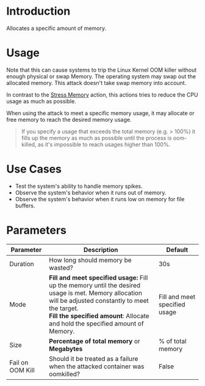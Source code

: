 # Introduction

Allocates a specific amount of memory.

# Usage

Note that this can cause systems to trip the Linux Kernel OOM killer without enough physical or swap Memory.
The operating system may swap out the allocated memory. This attack doesn't take swap memory into account.

In contrast to the [Stress Memory](/action/com.steadybit.extension_container.stress_mem) action, this actions tries to reduce the CPU usage as much as possible.

When using the attack to meet a specific memory usage, it may allocate or free memory to reach the desired memory usage.

> If you specify a usage that exceeds the total memory (e.g. > 100%) it fills up the memory as much as possible until the process is oom-killed, as it's impossible to reach usages higher than 100%.

# Use Cases

* Test the system's ability to handle memory spikes.
* Observe the system's behavior when it runs out of memory.
* Observe the system's behavior when it runs low on memory for file buffers.

# Parameters

| Parameter        | Description                                                                                                                                                                                                                                   | Default                       |
|------------------|-----------------------------------------------------------------------------------------------------------------------------------------------------------------------------------------------------------------------------------------------|-------------------------------|
| Duration         | How long should memory be wasted?                                                                                                                                                                                                             | 30s                           |
| Mode             | **Fill and meet specified usage:** Fill up the memory until the desired usage is met. Memory allocation will be adjusted constantly to meet the target.<br/> **Fill the specified amount**: Allocate and hold the specified amount of Memory. | Fill and meet specified usage |
| Size             | **Percentage of total memory** or **Megabytes**                                                                                                                                                                                               | % of total memory             |
| Fail on OOM Kill | Should it be treated as a failure when the attacked container was oomkilled?                                                                                                                                                                  | False                         |
